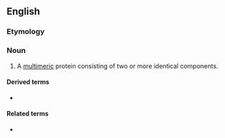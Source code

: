 ==English==

===Etymology===
{{prefix|homo|multimer|lang=en}}

===Noun===
{{en-noun}}

# {{label|en|biochemistry}} A [[multimeric]] protein consisting of two or more identical components.

====Derived terms====
* {{l|en|homomultimeric}}

====Related terms====
* {{l|en|heteromultimer}}